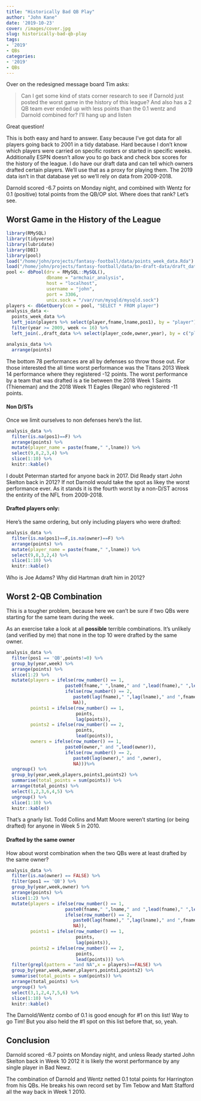 ```yaml
---
title: "Historically Bad QB Play"
author: "John Kane"
date: '2019-10-23'
cover: /images/cover.jpg
slug: historically-bad-qb-play
tags:
- '2019'
- QBs
categories:
- '2019'
- QBs
---
```


Over on the redesigned message board Tim asks:

> Can I get some kind of stats corner research to see if Darnold just posted the worst game in the history of this league? And also has a 2 QB team ever ended up with less points than the 0.1 wentz and Darnold combined for? I’ll hang up and listen

Great question! 

This is both easy and hard to answer. Easy because I've got data for all players going back to 2001 in a tidy database. Hard because I don't know which players were carried on specific rosters or started in specific weeks. Additionally ESPN doesn't allow you to go back and check box scores for the history of the league. I do have our draft data and can tell which owners drafted certain players. We'll use that as a proxy for playing them. The 2019 data isn't in that database yet so we'll rely on data from 2009-2018. 

Darnold scored -6.7 points on Monday night, and combined with Wentz for 0.1 (positive) total points from the QB/OP slot. Where does that rank? Let's see.

## Worst Game in the History of the League

```r
library(RMySQL)
library(tidyverse)
library(lubridate)
library(DBI)
library(pool)
load("/home/john/projects/fantasy-football/data/points_week_data.Rda")
load("/home/john/projects/fantasy-football/data/bn-draft-data/draft_data.Rda")
pool <- dbPool(drv = RMySQL::MySQL(), 
               dbname = "armchair_analysis", 
               host = "localhost", 
               username = "john", 
               port = 3306, 
               unix.sock = "/var/run/mysqld/mysqld.sock")
players <- dbGetQuery(con = pool, "SELECT * FROM player")
analysis_data <-
  points_week_data %>%
  left_join(players %>% select(player,fname,lname,pos1), by = "player") %>%
  filter(year >= 2009, week <= 16) %>%
  left_join(.,draft_data %>% select(player_code,owner,year), by = c("player"="player_code","year"))
```


```r
analysis_data %>%
  arrange(points)
```

The bottom 78 performances are all by defenses so throw those out. For those interested the all time worst performance was the Titans 2013 Week 14 performance where they registered -12 points. The worst performance by a team that was drafted is a tie between the 2018 Week 1 Saints (Thieneman) and the 2018 Week 11 Eagles (Regan) who registered -11 points.

#### Non D/STs

Once we limit ourselves to non defenses here's the list. 

```r
analysis_data %>%
  filter(is.na(pos1)==F) %>%
  arrange(points) %>%
  mutate(player_name = paste(fname," ",lname)) %>%
  select(9,8,2,3,4) %>%
  slice(1:10) %>%
  knitr::kable()
```

I doubt Peterman started for anyone back in 2017. Did Ready start John Skelton back in 2012? If not Darnold would take the spot as likey the worst performance ever. As it stands it is the fourth worst by a non-D/ST across the entirity of the NFL from 2009-2018.

#### Drafted players only:

Here's the same ordering, but only including players who were drafted:

```r
analysis_data %>%
  filter(is.na(pos1)==F,is.na(owner)==F) %>%
  arrange(points) %>%
  mutate(player_name = paste(fname," ",lname)) %>%
  select(9,8,3,2,4) %>%
  slice(1:10) %>%
  knitr::kable()
```

Who is Joe Adams? Why did Hartman draft him in 2012?

## Worst 2-QB Combination

This is a tougher problem, because here we can't be sure if two QBs were starting for the same team during the week.

As an exercise take a look at all **possible** terrible combinations. It's unlikely (and verified by me) that none in the top 10 were drafted by the same owner.


```r
analysis_data %>%
  filter(pos1 == 'QB',points!=0) %>%
  group_by(year,week) %>%
  arrange(points) %>%
  slice(1:2) %>%
  mutate(players = ifelse(row_number() == 1,
                      paste0(fname," ",lname," and ",lead(fname)," ",lead(lname)),
                      ifelse(row_number() == 2,
                         paste0(lag(fname)," ",lag(lname)," and ",fname," ",lname),
                         NA)),
         points1 = ifelse(row_number() == 1,
                          points,
                          lag(points)),
         points2 = ifelse(row_number() == 2,
                          points,
                          lead(points)),
         owners = ifelse(row_number() == 1,
                      paste0(owner," and ",lead(owner)),
                      ifelse(row_number() == 2,
                         paste0(lag(owner)," and ",owner),
                         NA)))%>%
  ungroup() %>%
  group_by(year,week,players,points1,points2) %>%
  summarise(total_points = sum(points)) %>%
  arrange(total_points) %>%
  select(1,2,3,6,4,5) %>%
  ungroup() %>%
  slice(1:10) %>%
  knitr::kable()
```

That's a gnarly list. Todd Collins and Matt Moore weren't starting (or being drafted) for anyone in Week 5 in 2010.

#### Drafted by the same owner

How about worst combination when the two QBs were at least drafted by the same owner? 

```r
analysis_data %>%
  filter(is.na(owner) == FALSE) %>%
  filter(pos1 == 'QB') %>%
  group_by(year,week,owner) %>%
  arrange(points) %>%
  slice(1:2) %>% 
  mutate(players = ifelse(row_number() == 1,
                      paste0(fname," ",lname," and ",lead(fname)," ",lead(lname)),
                      ifelse(row_number() == 2,
                         paste0(lag(fname)," ",lag(lname)," and ",fname," ",lname),
                         NA)),
         points1 = ifelse(row_number() == 1,
                          points,
                          lag(points)),
         points2 = ifelse(row_number() == 2,
                          points,
                          lead(points))) %>%
  filter(grepl(pattern = "and NA",x = players)==FALSE) %>%
  group_by(year,week,owner,players,points1,points2) %>%
  summarise(total_points = sum(points)) %>%
  arrange(total_points) %>%
  ungroup() %>% 
  select(3,1,2,4,7,5,6) %>%
  slice(1:10) %>%
  knitr::kable()
```

The Darnold/Wentz combo of 0.1 is good enough for #1 on this list! Way to go Tim! But you also held the #1 spot on this list before that, so, yeah. 

## Conclusion

Darnold scored -6.7 points on Monday night, and unless Ready started John Skelton back in Week 10 2012 it is likely the worst performance by any single player in Bad Newz.

The combination of Darnold and Wentz netted 0.1 total points for Harrington from his QBs. He breaks his own record set by Tim Tebow and Matt Stafford all the way back in Week 1 2010. 
